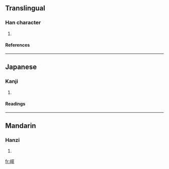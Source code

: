 ==Translingual==
===Han character===
{{Han char|rn=46|rad=山|as=13|sn=16|four=2671<sub>1</sub>|canj=山田中卜 (UWLY)}}
# {{defn|Han|sort=山13}}
====References====
{{Han ref|kx=0321.081|dkj=49057|hdz=10800.170|uh=5DB5|ud=23989|bh=E962|bd=59746}}
----
==Japanese==
===Kanji===
{{ja-kanji|grade=|rs=山13}}
# {{defn|Japanese}} 
====Readings====
{{ja-readings|on=[[さい]] (sai)|kun=}}
----
==Mandarin==
===Hanzi===
{{cmn-hanzi|pin=[[zuǐ]] ([[zui3]])|wg=tsui<sup>3</sup>}}
# {{defn|Mandarin}}

[[fr:嶵]]